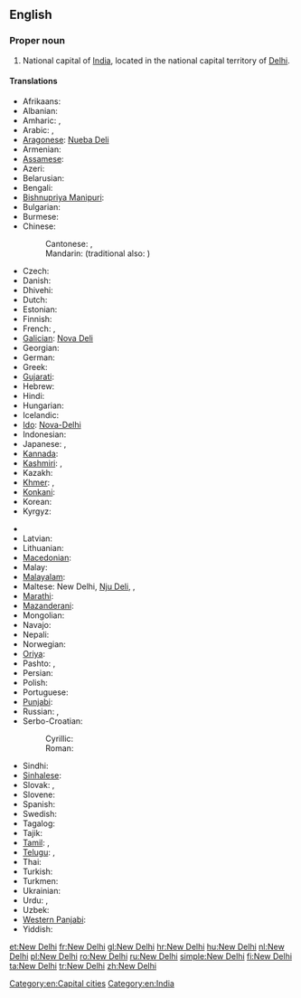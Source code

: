 {{wikipedia}}
==English==

===Proper noun===
{{en-proper noun|sg=[[new|New]] [[Delhi]]}}

# National capital of [[India]], located in the national capital territory of [[Delhi]].

====Translations====
{{trans-top|capital of India}}
* Afrikaans: {{t|af|Nieu-Delhi}}
* Albanian: {{t|sq|New Delhi}}
* Amharic: {{t|am|ኒው ዴሊ|tr=niw deli|sc=Ethi}}, {{t|am|ኒው ዴልሒ|tr=niw delḥi|sc=Ethi}}
* Arabic: {{t-|ar|نيودلهي|f|tr=niyūdilhii}}, {{t|ar|دلهي الجديدة|f|tr=dilhii jadiida}}
* [[Aragonese]]: [[Nueba Deli]]
* Armenian: {{t-|hy|Նյու Դելի|tr=Nyu Deli}}
* [[Assamese]]: {{t|as|নয়া দিল্লী|tr=nôya dilli|sc=Beng}}
* Azeri: {{t|az|Yeni Dehli}}
* Belarusian: {{t|be|Нью-Дэлі|m|tr=N’ju-Déli|xs=Belarusian}}
* Bengali: {{t-|bn|নতুন দিল্লি|tr=Nôtun Dilli|sc=Beng|xs=Bengali}}
* [[Bishnupriya Manipuri]]: {{tø|bpy|নুৱা দিল্লী}}
* Bulgarian: {{t|bg|Ню Делхи|n|tr=Nju-Délhi|sc=Cyrl}}
* Burmese: {{t|my|နယူးဒေလီမြို့|sc=Mymr}}
* Chinese:
*: Cantonese: {{tø|yue|新德裡|sc=Hant}}, {{tø|yue|新德里|tr=Sān Dākléi|sc=Hant}}
*: Mandarin: {{t-|cmn|新德里|tr=Xīn Délǐ|sc=Hani}} (traditional also: {{t|cmn|新德裡|sc=Hant}})
* Czech: {{t|cs|Nové Dillí|n}}
* Danish: {{t|da|New Delhi}}
* Dhivehi: {{t|dv|ނިއުދިއްލީ|tr=niudillī|sc=Thaa}}
* Dutch: {{t|nl|New Delhi|n}}
* Estonian: {{t|et|New Delhi}}
* Finnish: {{t|fi|New Delhi}}
* French: {{t+|fr|New Delhi}}, {{qualifier|Frenchified}} {{t|fr|Nouvelle-Delhi}}
* [[Galician]]: [[Nova Deli]]
* Georgian: {{t|ka|ნიუ-დელი|tr=niu-deli|sc=Geor|xs=Georgian}}
* German: {{t+|de|Neu-Delhi|n}}
* Greek: {{t|el|Νέο Δελχί|n|tr=Néo Delhí}}
* [[Gujarati]]: {{t|gu|નવી દિલ્હી|tr=navī dil'hī|sc=Gujr}}
* Hebrew: {{t|he|ניו דלהי|tr=nyu delhi}}
* Hindi: {{t-|hi|नई दिल्ली|f|tr=naī dillī|xs=Hindi}}
* Hungarian: {{t+|hu|Újdelhi}}
* Icelandic: {{t|is|Nýja Delí}}
* [[Ido]]: [[Nova-Delhi]]
* Indonesian: {{t|id|New Delhi}}
* Japanese: {{t-|ja|ニューデリー|tr=Nyū-Derī}}, {{t|ja|ニュー・デリー|tr=Nyū-Derī|sc=Jpan}}
* [[Kannada]]: {{t|kn|ನವ ದೆಹಲಿ|tr=nava dehali|sc=Knda|xs=Kannada}}
* [[Kashmiri]]: {{t|ks|नवि दिल्ली|sc=ks-Arab|xs=Kashmiri}}, {{t|ks|नवि दिल्ली|tr=navi dillī|sc=ks-Arab}}
* Kazakh: {{t|kk|Жаңа Дели|tr=Jaña Deli|sc=Cyrl}}
* [[Khmer]]: {{t|km|ញូវដេលហ៊ី|tr=nyuw delhi|sc=Khmr}}, {{t|km|ញូដេលី|tr=nyuu delii|sc=Khmr}}
* [[Konkani]]: {{tø|kok|नवी दिल्ली|tr=navī dillī}}
* Korean: {{t|ko|뉴델리|tr=Nyudelli|sc=Hang}}
* Kyrgyz: {{t|ky|Нью-Дели|tr=Nʹyu-Deli|sc=Cyrl}}
{{trans-mid}}
* {{trreq|Lao}}
* Latvian: {{t|lv|Ņūdeli}}
* Lithuanian: {{t|lt|Naujasis Delis}}
* [[Macedonian]]: {{t-|mk|Њу Делхи|n|tr=Nju Délhi}}
* Malay: {{t|ms|New Delhi}}
* [[Malayalam]]: {{t|ml|ന്യൂ ഡെല്‍ഹി|tr=n'yū ḍel'hi|sc=Mlym}}
* Maltese: New Delhi, [[Nju Deli]], {{t|mt|New Delhi}}, {{t|mt|Nju Deli}}
* [[Marathi]]: {{t|mr|नवी दिल्ली|tr=navī dillī|sc=Deva|xs=Marathi}}
* [[Mazanderani]]: {{tø|mzn|نودهلي}}
* Mongolian: {{t|mn|Шинэ Дели|tr=Šine Deli|sc=Cyrl}}
* Navajo: {{tø|nv|Délii Ániidí}}
* Nepali: {{t|ne|नयाँ दिल्ली|tr=nayā̃ dillī|sc=Deva}}
* Norwegian: {{t|no|New Delhi}}
* [[Oriya]]: {{t|or|ନୂଆଦିଲ୍ଲୀ|tr=nū'ādillī|sc=Orya}}
* Pashto: {{t|ps|نوۍ ډيلي|tr=Nawəy Ḋīllī|sc=ps-Arab}}, {{t|ps|نوۍ دهلي|tr=Nawəy Dehlī|sc=ps-Arab}}
* Persian: {{t|fa|دهلی نو|tr=Dehli Nou|sc=fa-Arab}}
* Polish: {{t+|pl|Nowe Delhi|n}}
* Portuguese: {{t|pt|Nova Deli|f}}
* [[Punjabi]]: {{t|pa|ਨਵੀਂ ਦਿੱਲੀ|tr=navī̃ dillī|sc=Guru|xs=Punjabi}}
* Russian: {{t-|ru|Нью-Дели|m|tr=N’ju-Déli}} {{indeclinable}},  {{t-|ru|Дели|m|tr=Déli}} {{indeclinable}}
* Serbo-Croatian:
*: Cyrillic: {{t|sh|Њу Делхи|m|sc=Cyrl}}
*: Roman: {{t|sh|Nju Delhi|m}}
* Sindhi: {{t|sd|نئين دہلي|tr=Naʾīn Dihlī|sc=sd-Arab}}
* [[Sinhalese]]: {{t|si|නව දිල්ලිය|tr=nava dilliya|sc=Sinh}}
* Slovak: {{t-|sk|Dillí}}, {{t|sk|Naí Dillí}}
* Slovene: {{t|sl|New Delhi|m}}
* Spanish: {{t+|es|Nueva Delhi|f}}
* Swedish: {{t|sv|New Delhi}}
* Tagalog: {{t|tl|Bagong Delhi}}
* Tajik: {{t|tg|Деҳлии Нав|tr=Dehlii Nav|sc=Cyrl}}
* [[Tamil]]: {{t|ta|புது தில்லி|tr=putu tilli|xs=Tamil}}, {{t|ta|நியூ தில்லி|tr=niyū tilli|sc=Taml}}
* [[Telugu]]: {{t|te|క్రొత్త ఢిల్లీ|tr=kotta ḍhillī}}, {{t|te|న్యూఢిల్లీ|tr=nyūḍhillī|sc=Telu}}
* Thai: {{t|th|นิวเดลี|tr=niw dēlī}}
* Turkish: {{t+|tr|Yeni Delhi}}
* Turkmen: {{t|tk|Täze Deli}}
* Ukrainian: {{t|uk|Нью-Делі|m|tr=N’ju-Déli|xs=Ukrainian}}
* Urdu: {{t-|ur|نئی دہلی|f|tr=naʾī dehlī|xs=Urdu}},  {{t|ur|نئی دلی|f|tr=naʾī dillī|xs=Urdu}}
* Uzbek: {{t|uz|Yangi Dehli}}
* [[Western Panjabi]]: {{tø|pnb|نئی دلی}}
* Yiddish: {{t|yi|נײַע דעלי|tr=naye deli|sc=Hebr}}
{{trans-bottom}}

[[Category:en:Capital cities]]
[[Category:en:India]]

[[et:New Delhi]]
[[fr:New Delhi]]
[[gl:New Delhi]]
[[hr:New Delhi]]
[[hu:New Delhi]]
[[nl:New Delhi]]
[[pl:New Delhi]]
[[ro:New Delhi]]
[[ru:New Delhi]]
[[simple:New Delhi]]
[[fi:New Delhi]]
[[ta:New Delhi]]
[[tr:New Delhi]]
[[zh:New Delhi]]